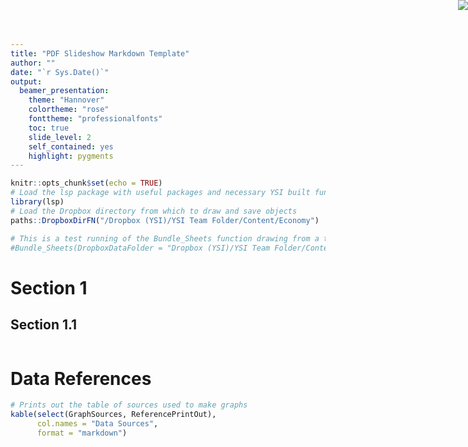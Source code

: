 ```yaml
---
title: "PDF Slideshow Markdown Template"
author: ""
date: "`r Sys.Date()`"
output: 
  beamer_presentation:
    theme: "Hannover"
    colortheme: "rose"
    fonttheme: "professionalfonts"
    toc: true
    slide_level: 2
    self_contained: yes
    highlight: pygments
---
```


```r
knitr::opts_chunk$set(echo = TRUE)
# Load the lsp package with useful packages and necessary YSI built functions
library(lsp)
# Load the Dropbox directory from which to draw and save objects
paths::DropboxDirFN("/Dropbox (YSI)/YSI Team Folder/Content/Economy")
```
<img src="YSI.png" style="position:absolute;top:0px;right:0px;" />

<!-- guides to using Beamer http://rmarkdown.rstudio.com/beamer_presentation_format.html#overview -->
<!--  Themes/colors/fonts are here http://deic.uab.es/~iblanes/beamer_gallery/ -->

```r
# This is a test running of the Bundle_Sheets function drawing from a test folder of 3 differently formatted excel files from the ABS
#Bundle_Sheets(DropboxDataFolder = "Dropbox (YSI)/YSI Team Folder/Content/Economy/Growth/Productivity/Data/For R Analysis TEST")
```

# Section 1

## Section 1.1


```r

```


# Data References
```r
# Prints out the table of sources used to make graphs
kable(select(GraphSources, ReferencePrintOut),
      col.names = "Data Sources",
      format = "markdown")
```

